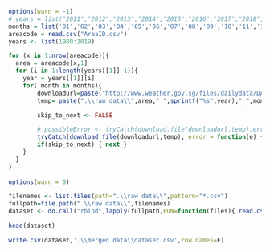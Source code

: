 
```r
options(warn = -1)
# years = list("2011","2012","2013","2014","2015","2016","2017","2018","2019")
months = list('01','02','03','04','05','06','07','08','09','10','11','12')
areacode = read.csv("AreaID.csv")
years <- list(1980:2019)

for (x in 1:nrow(areacode)){
  area = areacode[x,1]
  for (i in 1:length(years[[1]]-1)){
    year = years[[1]][i]
    for( month in months){
        downloadurl=paste("http://www.weather.gov.sg/files/dailydata/DAILYDATA_",area,"_",sprintf("%s",year),month,".csv",sep="")
        temp= paste(".\\raw data\\",area,"_",sprintf("%s",year),"_",month,".csv",sep = "")

        skip_to_next <- FALSE

        # possibleError <- tryCatch(download.file(downloadurl,temp),error = function(e) print(paste('did not work out')))
        tryCatch(download.file(downloadurl,temp), error = function(e) { skip_to_next <<- TRUE})
        if(skip_to_next) { next }
    }
  }
}
    
options(warn = 0)
```

```r
filenames <- list.files(path=".\\raw data\\",pattern="*.csv")
fullpath=file.path(".\\raw data\\",filenames)
dataset <- do.call("rbind",lapply(fullpath,FUN=function(files){ read.csv(files)}))

head(dataset)

write.csv(dataset,'.\\merged data\\dataset.csv',row.names=F)

```

